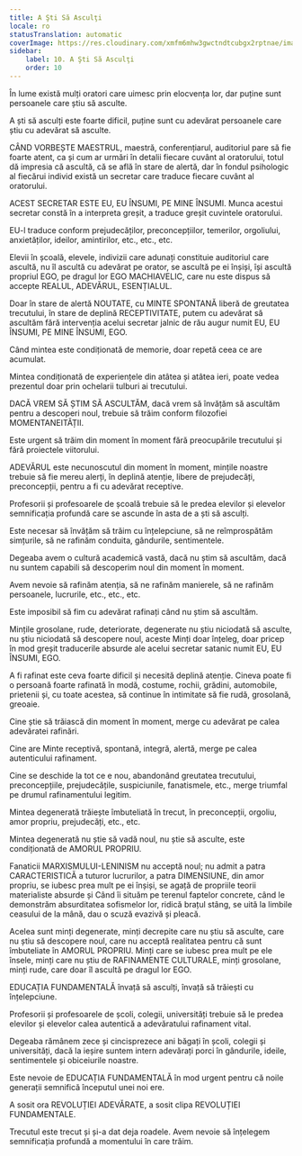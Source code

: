 ```yaml
---
title: A Şti Să Asculţi
locale: ro
statusTranslation: automatic
coverImage: https://res.cloudinary.com/xmfm6mhw3gwctndtcubgx2rptnae/image/upload/v1740337243/small_cover_educacion_fundamental_a051170f1c.webp
sidebar:
    label: 10. A Şti Să Asculţi
    order: 10
---
```

În lume există mulți oratori care uimesc prin elocvența lor, dar puține sunt persoanele care știu să asculte.

A ști să asculți este foarte dificil, puține sunt cu adevărat persoanele care știu cu adevărat să asculte.

CÂND VORBEȘTE MAESTRUL, maestră, conferențiarul, auditoriul pare să fie foarte atent, ca și cum ar urmări în detalii fiecare cuvânt al oratorului, totul dă impresia că ascultă, că se află în stare de alertă, dar în fondul psihologic al fiecărui individ există un secretar care traduce fiecare cuvânt al oratorului.

ACEST SECRETAR ESTE EU, EU ÎNSUMI, PE MINE ÎNSUMI. Munca acestui secretar constă în a interpreta greșit, a traduce greșit cuvintele oratorului.

EU-l traduce conform prejudecăților, preconcepțiilor, temerilor, orgoliului, anxietăților, ideilor, amintirilor, etc., etc., etc.

Elevii în școală, elevele, indivizii care adunați constituie auditoriul care ascultă, nu îl ascultă cu adevărat pe orator, se ascultă pe ei înșiși, își ascultă propriul EGO, pe dragul lor EGO MACHIAVELIC, care nu este dispus să accepte REALUL, ADEVĂRUL, ESENȚIALUL.

Doar în stare de alertă NOUTATE, cu MINTE SPONTANĂ liberă de greutatea trecutului, în stare de deplină RECEPTIVITATE, putem cu adevărat să ascultăm fără intervenția acelui secretar jalnic de rău augur numit EU, EU ÎNSUMI, PE MINE ÎNSUMI, EGO.

Când mintea este condiționată de memorie, doar repetă ceea ce are acumulat.

Mintea condiționată de experiențele din atâtea și atâtea ieri, poate vedea prezentul doar prin ochelarii tulburi ai trecutului.

DACĂ VREM SĂ ȘTIM SĂ ASCULTĂM, dacă vrem să învățăm să ascultăm pentru a descoperi noul, trebuie să trăim conform filozofiei MOMENTANEITĂȚII.

Este urgent să trăim din moment în moment fără preocupările trecutului și fără proiectele viitorului.

ADEVĂRUL este necunoscutul din moment în moment, mințile noastre trebuie să fie mereu alerți, în deplină atenție, libere de prejudecăți, preconcepții, pentru a fi cu adevărat receptive.

Profesorii și profesoarele de școală trebuie să le predea elevilor și elevelor semnificația profundă care se ascunde în asta de a ști să asculți.

Este necesar să învățăm să trăim cu înțelepciune, să ne reîmprospătăm simțurile, să ne rafinăm conduita, gândurile, sentimentele.

Degeaba avem o cultură academică vastă, dacă nu știm să ascultăm, dacă nu suntem capabili să descoperim noul din moment în moment.

Avem nevoie să rafinăm atenția, să ne rafinăm manierele, să ne rafinăm persoanele, lucrurile, etc., etc., etc.

Este imposibil să fim cu adevărat rafinați când nu știm să ascultăm.

Mințile grosolane, rude, deteriorate, degenerate nu știu niciodată să asculte, nu știu niciodată să descopere noul, aceste Minți doar înțeleg, doar pricep în mod greșit traducerile absurde ale acelui secretar satanic numit EU, EU ÎNSUMI, EGO.

A fi rafinat este ceva foarte dificil și necesită deplină atenție. Cineva poate fi o persoană foarte rafinată în modă, costume, rochii, grădini, automobile, prietenii și, cu toate acestea, să continue în intimitate să fie rudă, grosolană, greoaie.

Cine știe să trăiască din moment în moment, merge cu adevărat pe calea adevăratei rafinări.

Cine are Minte receptivă, spontană, integră, alertă, merge pe calea autenticului rafinament.

Cine se deschide la tot ce e nou, abandonând greutatea trecutului, preconcepțiile, prejudecățile, suspiciunile, fanatismele, etc., merge triumfal pe drumul rafinamentului legitim.

Mintea degenerată trăiește îmbuteliată în trecut, în preconcepții, orgoliu, amor propriu, prejudecăți, etc., etc.

Mintea degenerată nu știe să vadă noul, nu știe să asculte, este condiționată de AMORUL PROPRIU.

Fanaticii MARXISMULUI-LENINISM nu acceptă noul; nu admit a patra CARACTERISTICĂ a tuturor lucrurilor, a patra DIMENSIUNE, din amor propriu, se iubesc prea mult pe ei înșiși, se agață de propriile teorii materialiste absurde și Când îi situăm pe terenul faptelor concrete, când le demonstrăm absurditatea sofismelor lor, ridică brațul stâng, se uită la limbile ceasului de la mână, dau o scuză evazivă și pleacă.

Acelea sunt minți degenerate, minți decrepite care nu știu să asculte, care nu știu să descopere noul, care nu acceptă realitatea pentru că sunt îmbuteliate în AMORUL PROPRIU. Minți care se iubesc prea mult pe ele însele, minți care nu știu de RAFINAMENTE CULTURALE, minți grosolane, minți rude, care doar îl ascultă pe dragul lor EGO.

EDUCAȚIA FUNDAMENTALĂ învață să asculți, învață să trăiești cu înțelepciune.

Profesorii și profesoarele de școli, colegii, universități trebuie să le predea elevilor și elevelor calea autentică a adevăratului rafinament vital.

Degeaba rămânem zece și cincisprezece ani băgați în școli, colegii și universități, dacă la ieșire suntem intern adevărați porci în gândurile, ideile, sentimentele și obiceiurile noastre.

Este nevoie de EDUCAȚIA FUNDAMENTALĂ în mod urgent pentru că noile generații semnifică începutul unei noi ere.

A sosit ora REVOLUȚIEI ADEVĂRATE, a sosit clipa REVOLUȚIEI FUNDAMENTALE.

Trecutul este trecut și și-a dat deja roadele. Avem nevoie să înțelegem semnificația profundă a momentului în care trăim.

